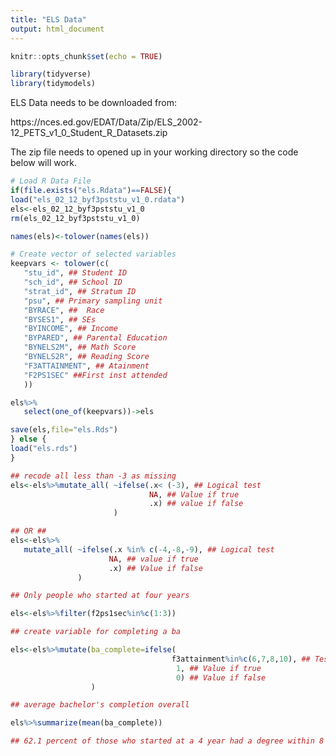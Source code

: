 ```yaml
---
title: "ELS Data"
output: html_document
---
```


```r
knitr::opts_chunk$set(echo = TRUE)
```

```r
library(tidyverse)
library(tidymodels)
```

ELS Data needs to be downloaded from:

https://nces.ed.gov/EDAT/Data/Zip/ELS_2002-12_PETS_v1_0_Student_R_Datasets.zip

The zip file needs to opened up in your working directory so the code below will work. 

```r
# Load R Data File
if(file.exists("els.Rdata")==FALSE){
load("els_02_12_byf3pststu_v1_0.rdata")
els<-els_02_12_byf3pststu_v1_0
rm(els_02_12_byf3pststu_v1_0)

names(els)<-tolower(names(els))

# Create vector of selected variables
keepvars <- tolower(c(
   "stu_id", ## Student ID
   "sch_id", ## School ID
   "strat_id", ## Stratum ID
   "psu", ## Primary sampling unit
   "BYRACE", ##  Race
   "BYSES1", ## SEs
   "BYINCOME", ## Income
   "BYPARED", ## Parental Education
   "BYNELS2M", ## Math Score
   "BYNELS2R", ## Reading Score
   "F3ATTAINMENT", ## Atainment
   "F2PS1SEC" ##First inst attended
   ))

els%>%
   select(one_of(keepvars))->els

save(els,file="els.Rds")
} else {
load("els.rds")
}
```

```r

## recode all less than -3 as missing
els<-els%>%mutate_all( ~ifelse(.x< (-3), ## Logical test
                               NA, ## Value if true
                               .x) ## value if false
                       )

## OR ##
els<-els%>%
   mutate_all( ~ifelse(.x %in% c(-4,-8,-9), ## Logical test
                      NA, ## value if true
                      .x) ## Value if false
               )

## Only people who started at four years

els<-els%>%filter(f2ps1sec%in%c(1:3))

## create variable for completing a ba

els<-els%>%mutate(ba_complete=ifelse(
                                    f3attainment%in%c(6,7,8,10), ## Test
                                     1, ## Value if true
                                     0) ## Value if false
                  )

## average bachelor's completion overall

els%>%summarize(mean(ba_complete))

## 62.1 percent of those who started at a 4 year had a degree within 8 years. 

```

